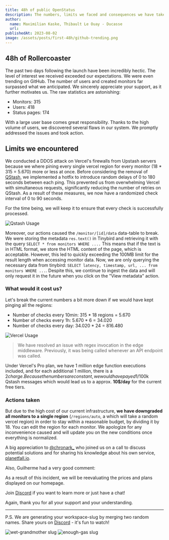 ---
title: 48h of public OpenStatus
description: The numbers, limits we faced and consequences we have taken.
author:
  name: Maximilian Kaske, Thibault Le Ouay - Ducasse
  url:
publishedAt: 2023-08-02
image: /assets/posts/first-48h/github-trending.png
---

## 48h of Rollercoaster

The past two days following the launch have been incredibly hectic. The level of
interest we received exceeded our expectations. We were even trending on GitHub.
The number of users and created monitors far surpassed what we anticipated. We
sincerely appreciate your support, as it further motivates us. The raw
statistics are astonishing:

- Monitors: 315
- Users: 418
- Status pages: 174

With a large user base comes great responsibility. Thanks to the high volume of
users, we discovered several flaws in our system. We promptly addressed the
issues and took action.

## Limits we encountered

We conducted a DDOS attack on Vercel's firewalls from Upstash servers because we
where pining every single vercel region for every monitor (18 \* 315 = 5.670)
more or less at once. Before considering the removal of
[QStash](http://upstash.com/qstash?ref=openstatus), we implemented a hotfix to
introduce random delays of 0 to 180 seconds between each ping. This prevented us
from overwhelming Vercel with simultaneous requests, significantly reducing the
number of retries on QStash. As a result of these measures, we now have a
randomized check interval of 0 to 90 seconds.

For the time being, we will keep it to ensure that every check is successfully
processed.

![Qstash Usage](/assets/posts/first-48h/qstash-usage.png)

Moreover, our actions caused the `/monitor/[id]/data` data-table to break. We
were storing the metadata `res.text()` in Tinybird and retrieving it with the
query `SELECT * from monitors WHERE ....` This means that if the text is in HTML
format, we store the HTML content of the page, which is acceptable. However,
this led to quickly exceeding the 100MB limit for the result length when
accessing monitor data. Now, we are only querying the necessary data from
tinybird: `SELECT latency, timestamp, url, ... from monitors WHERE ...`. Despite
this, we continue to ingest the data and will only request it in the future when
you click on the "View metadata" action.

### What would it cost us?

Let's break the current numbers a bit more down if we would have kept pinging
all the regions:

- Number of checks every 10min: 315 \* 18 regions = 5.670
- Number of checks every 1h: 5.670 \* 6 = 34.020
- Number of checks every day: 34.020 \* 24 = 816.480

![Vercel Usage](/assets/posts/first-48h/vercel-usage.png)

> We have resolved an issue with regex invocation in the edge middleware.
> Previously, it was being called whenever an API endpoint was called.

Under Vercel's Pro plan, we have 1 million edge function executions included,
and for each additional 1 million, there is a
$2 charge. Because the numbers are constant, we would have payed
1$/100k Qstash
messages which would lead us to a approx. **10$/day** for the current free
tiers.

### Actions taken

But due to the high cost of our current infrastructure, **we have downgraded all
monitors to a single region** (`/regions/auto`, a which will take a random
vercel region) in order to stay within a reasonable budget, by dividing it
by 18. You can edit the region for each monitor. We apologize for any
inconvenience caused and will update you on the new conditions once everything
is normalized.

A big appreciation to [@chronark\_](https://twitter.com/chronark_) who joined us
on a call to discuss potential solutions and for sharing his knowledge about his
own service, [planetfall.io](https://planetfall.io).

Also, Guilherme had a very good comment:

<Tweet id="1686482013685940224" />

As a result of this incident, we will be reevaluating the prices and plans
displayed on our homepage.

Join [Discord](https://openstatus.dev/discord) if you want to learn more or just
have a chat!

Again, thank you for all your support and your understanding.

---

P.S. We are generating your workspace-slug by merging two random names. Share
yours on [Discord](https://openstatus.dev/discord) - it's fun to watch!

![wet-grandmother slug](/assets/posts/first-48h/wet-grandmother-workspace-slug.png)
![enough-gas slug](/assets/posts/first-48h/enough-gas-workspace-slug.png)
